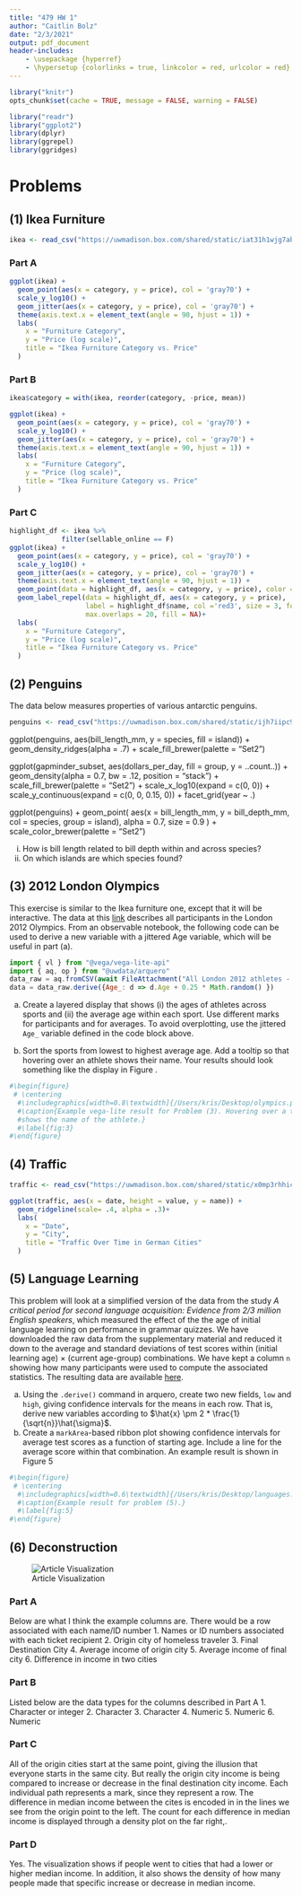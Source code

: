 ```yaml
---
title: "479 HW 1"
author: "Caitlin Bolz"
date: "2/3/2021"
output: pdf_document
header-includes:
    - \usepackage {hyperref}
    - \hypersetup {colorlinks = true, linkcolor = red, urlcolor = red}
---
```


```r
library("knitr")
opts_chunk$set(cache = TRUE, message = FALSE, warning = FALSE)
```

```r
library("readr")
library("ggplot2")
library(dplyr)
library(ggrepel)
library(ggridges)
```


# Problems

## (1) Ikea Furniture
```r
ikea <- read_csv("https://uwmadison.box.com/shared/static/iat31h1wjg7abhd2889cput7k264bdzd.csv")
```

### Part A
```r
ggplot(ikea) + 
  geom_point(aes(x = category, y = price), col = 'gray70') + 
  scale_y_log10() + 
  geom_jitter(aes(x = category, y = price), col = 'gray70') + 
  theme(axis.text.x = element_text(angle = 90, hjust = 1)) + 
  labs(
    x = "Furniture Category",
    y = "Price (log scale)",
    title = "Ikea Furniture Category vs. Price"
  )
```
 

### Part B
```r
ikea$category = with(ikea, reorder(category, -price, mean))

ggplot(ikea) + 
  geom_point(aes(x = category, y = price), col = 'gray70') + 
  scale_y_log10() + 
  geom_jitter(aes(x = category, y = price), col = 'gray70') + 
  theme(axis.text.x = element_text(angle = 90, hjust = 1)) + 
  labs(
    x = "Furniture Category",
    y = "Price (log scale)",
    title = "Ikea Furniture Category vs. Price"
  )
```

### Part C
```r
highlight_df <- ikea %>% 
             filter(sellable_online == F)
ggplot(ikea) + 
  geom_point(aes(x = category, y = price), col = 'gray70') + 
  scale_y_log10() + 
  geom_jitter(aes(x = category, y = price), col = 'gray70') + 
  theme(axis.text.x = element_text(angle = 90, hjust = 1)) + 
  geom_point(data = highlight_df, aes(x = category, y = price), color = 'red') + 
  geom_label_repel(data = highlight_df, aes(x = category, y = price), 
                   label = highlight_df$name, col ='red3', size = 3, force = 2, 
                   max.overlaps = 20, fill = NA)+
  labs(
    x = "Furniture Category",
    y = "Price (log scale)",
    title = "Ikea Furniture Category vs. Price"
  )
```

## (2) Penguins

The data below measures properties of various antarctic penguins.

```r
penguins <- read_csv("https://uwmadison.box.com/shared/static/ijh7iipc9ect1jf0z8qa2n3j7dgem1gh.csv")
```


ggplot(penguins, aes(bill_length_mm, y = species, fill = island)) +
  geom_density_ridges(alpha = .7) +
  scale_fill_brewer(palette = "Set2")

ggplot(gapminder_subset, aes(dollars_per_day, fill = group, y = ..count..)) + 
  geom_density(alpha = 0.7, bw = .12, position = "stack") + 
  scale_fill_brewer(palette = "Set2") +
  scale_x_log10(expand = c(0, 0)) +
  scale_y_continuous(expand = c(0, 0, 0.15, 0)) +
  facet_grid(year ~ .)


ggplot(penguins) +
  geom_point(
    aes(x = bill_length_mm, y = bill_depth_mm, col = species, group = island),
      alpha = 0.7, size = 0.9
  ) +
  scale_color_brewer(palette = "Set2")



i) How is bill length related to bill depth within and across species? 
ii) On which islands are which species found?


## (3) 2012 London Olympics

This exercise is similar to the Ikea furniture one, except that it will be
interactive. The data at this
[link](https://uwmadison.box.com/s/rzw8h2x6dp5693gdbpgxaf2koqijo12l) describes
all participants in the London 2012 Olympics. From an observable notebook, the
following code can be used to derive a new variable with a jittered Age
variable, which will be useful in part (a).

````js
import { vl } from "@vega/vega-lite-api"
import { aq, op } from "@uwdata/arquero"
data_raw = aq.fromCSV(await FileAttachment("All London 2012 athletes - ALL ATHLETES.csv").text())
data = data_raw.derive({Age_: d => d.Age + 0.25 * Math.random() })
````

a. Create a layered display that shows (i) the ages of athletes across sports
and (ii) the average age within each sport. Use different marks for participants
and for averages. To avoid overplotting, use the jittered `Age_` variable
defined in the code block above.

b. Sort the sports from lowest to highest average age. Add a tooltip so that
hovering over an athlete shows their name. Your results should look something
like the display in Figure \ref{fig:3}.
```r
#\begin{figure}
 # \centering
  #\includegraphics[width=0.8\textwidth]{/Users/kris/Desktop/olympics.png}
  #\caption{Example vega-lite result for Problem (3). Hovering over a tick mark
  #shows the name of the athlete.}
  #\label{fig:3}
#\end{figure}
```



## (4) Traffic
```r
traffic <- read_csv("https://uwmadison.box.com/shared/static/x0mp3rhhic78vufsxtgrwencchmghbdf.csv")

ggplot(traffic, aes(x = date, height = value, y = name)) +
  geom_ridgeline(scale= .4, alpha = .3)+
  labs(
    x = "Date",
    y = "City",
    title = "Traffic Over Time in German Cities"
  )
```


## (5) Language Learning

This problem will look at a simplified version of the data from the study _A
critical period for second language acquisition: Evidence from 2/3 million
English speakers_, which measured the effect of the the age of initial language
learning on performance in grammar quizzes. We have downloaded the raw data from
the supplementary material and reduced it down to the average and standard
deviations of test scores within (initial learning age) $\times$ (current
age-group) combinations. We have kept a column `n` showing how many participants
were used to compute the associated statistics. The resulting data are available
[here](https://uwmadison.box.com/shared/static/m53dea9w5ipczs3d7nqdnxqxx5ao501b.csv).

a) Using the `.derive()` command in arquero, create two new fields, `low` and
`high`, giving confidence intervals for the means in each row. That is, derive
new variables according to $\hat{x} \pm 2 * \frac{1}{\sqrt{n}}\hat{\sigma}$.
b) Create a `markArea`-based ribbon plot showing confidence intervals for
average test scores as a function of starting age. Include a line for the
average score within that combination. An example result is shown in Figure 5
```r
#\begin{figure}
 # \centering
  #\includegraphics[width=0.6\textwidth]{/Users/kris/Desktop/languages.png}
  #\caption{Example result for problem (5).}
  #\label{fig:5}
#\end{figure}
```



## (6) Deconstruction

![Article Visualization](\Users\bolzc\OneDrive\Documents\STAT479-HW\Q6-Graphic.jpg)

### Part A
Below are what I think the example columns are. There would be a row associated with each name/ID number
1. Names or ID numbers associated with each ticket recipient
2. Origin city of homeless traveler
3. Final Destination City
4. Average income of origin city
5. Average income of final city
6. Difference in income in two cities

### Part B
Listed below are the data types for the columns described in Part A
1. Character or integer
2. Character
3. Character
4. Numeric
5. Numeric
6. Numeric

### Part C
All of the origin cities start at the same point, giving the illusion that everyone starts in the same city. But really the origin city income is being compared to increase or decrease in the final destination city income. Each individual path represents a mark, since they represent a row. The difference in median income between the cites is encoded in in the lines we see from the origin point to the left. The count for each difference in median income is displayed through a density plot on the far right,. 



### Part D
Yes. The visualization shows if people went to cities that had a lower or higher median income. In addition, it also shows the density of how many people made that specific increase or decrease in median income.